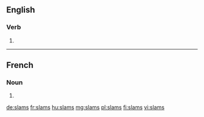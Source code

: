 ==English==

===Verb===
{{head|en}}

# {{en-third-person singular of|slam}}

----

==French==

===Noun===
{{head|fr|plural|g=?}}

# {{plural of|slam|lang=fr}}

[[de:slams]]
[[fr:slams]]
[[hu:slams]]
[[mg:slams]]
[[pl:slams]]
[[fi:slams]]
[[vi:slams]]